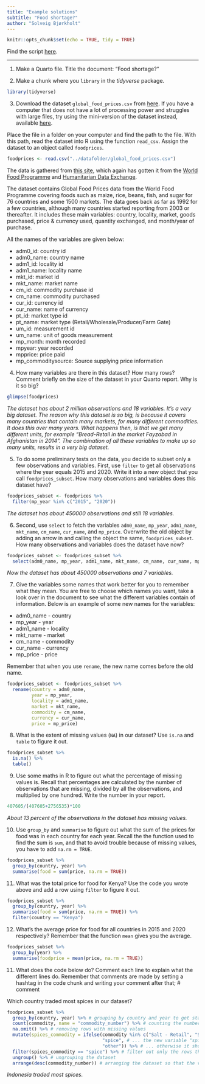 ```yaml
---
title: "Example solutions"
subtitle: "Food shortage?"
author: "Solveig Bjørkholt"
---
```


```r
knitr::opts_chunk$set(echo = TRUE, tidy = TRUE)
```


Find the script [here](https://drive.google.com/file/d/1oUsTpzvRak0SICwXloVfHiRHYN1TSX5C/view?usp=sharing).

---------------------

1. Make a Quarto file. Title the document: "Food shortage?"

2. Make a chunk where you `library` in the *tidyverse* package.

```r
library(tidyverse)
```

3. Download the dataset `global_food_prices.csv` from [here](https://drive.google.com/file/d/1pq5P_0yTApQB1OGiCHzvVlr0-3vxUtpK/view?usp=sharing). If you have a computer that does not have a lot of processing power and struggles with large files, try using the mini-version of the dataset instead, available [here](https://drive.google.com/file/d/1uvsrYZgpvOX-JVCa7vRZzX8Aq35pWTEG/view?usp=sharing). 

Place the file in a folder on your computer and find the path to the file. With this path, read the dataset into R using the function `read_csv`. Assign the dataset to an object called `foodprices`.

```r
foodprices <- read.csv("../datafolder/global_food_prices.csv")
```

The data is gathered from [this site](https://www.kaggle.com/datasets/lasaljaywardena/global-food-prices-dataset), which again has gotten it from the [World Food Programme](https://www.wfp.org/) and [Humanitarian Data Exchange](https://data.humdata.org/).

The dataset contains Global Food Prices data from the World Food Programme covering foods such as maize, rice, beans, fish, and sugar for 76 countries and some 1500 markets. The data goes back as far as 1992 for a few countries, although many countries started reporting from 2003 or thereafter. It includes these main variables: country, locality, market, goods purchased, price & currency used, quantity exchanged, and month/year of purchase.

All the names of the variables are given below:

 - adm0_id: country id
 - adm0_name: country name
 - adm1_id: locality id
 - adm1_name: locality name
 - mkt_id: market id
 - mkt_name: market name
 - cm_id: commodity purchase id
 - cm_name: commodity purchased
 - cur_id: currency id
 - cur_name: name of currency
 - pt_id: market type id
 - pt_name: market type (Retail/Wholesale/Producer/Farm Gate)
 - um_id: measurement id
 - um_name: unit of goods measurement
 - mp_month: month recorded
 - mpyear: year recorded
 - mpprice: price paid
 - mp_commoditysource: Source supplying price information

4. How many variables are there in this dataset? How many rows? Comment briefly on the size of the dataset in your Quarto report. Why is it so big?

```r
glimpse(foodprices)
```

*The dataset has about 2 million observations and 18 variables. It's a very big dataset. The reason why this dataset is so big, is because it covers many countries that contain many markets, for many different commodities. It does this over many years. What happens then, is that we get many different units, for example "Bread-Retail in the market Fayzabad in Afghanistan in 2014". The combination of all these variables to make up so many units, results in a very big dataset.*

5. To do some preliminary tests on the data, you decide to subset only a few observations and variables. First, use `filter` to get all observations where the year equals 2015 and 2020. Write it into a new object that you call `foodprices_subset`. How many observations and variables does this dataset have?

```r
foodprices_subset <- foodprices %>%
  filter(mp_year %in% c("2015", "2020"))
```

*The dataset has about 450000 observations and still 18 variables.*

6. Second, use `select` to fetch the variables `adm0_name`, `mp_year`, `adm1_name`, `mkt_name`, `cm_name`, `cur_name`, and `mp_price`. Overwrite the old object by adding an arrow in and calling the object the same, `foodprices_subset`. How many observations and variables does the dataset have now?

```r
foodprices_subset <- foodprices_subset %>%
  select(adm0_name, mp_year, adm1_name, mkt_name, cm_name, cur_name, mp_price)
```

*Now the dataset has about 450000 observations and 7 variables.*

7. Give the variables some names that work better for you to remember what they mean. You are free to choose which names you want, take a look over in the document to see what the different variables contain of information. Below is an example of some new names for the variables:

 - adm0_name - country
 - mp_year - year
 - adm1_name - locality
 - mkt_name - market
 - cm_name - commodity
 - cur_name - currency
 - mp_price - price
 
Remember that when you use `rename`, the new name comes before the old name.

```r

foodprices_subset <- foodprices_subset %>%
  rename(country = adm0_name,
         year = mp_year,
         locality = adm1_name,
         market = mkt_name,
         commodity = cm_name,
         currency = cur_name,
         price = mp_price)

```

8. What is the extent of missing values (`NA`) in our dataset? Use `is.na` and `table` to figure it out.

```r
foodprices_subset %>%
  is.na() %>%
  table()
```

9. Use some maths in R to figure out what the percentage of missing values is. Recall that percentages are calculated by the number of observations that are missing, divided by all the observations, and multiplied by one hundred. Write the number in your report.

```r
407605/(407605+2756535)*100
```

*About 13 percent of the observations in the dataset has missing values.*

10. Use `group_by` and `summarise` to figure out what the sum of the prices for food was in each country for each year. Recall the the function used to find the sum is `sum`, and that to avoid trouble because of missing values, you have to add `na.rm = TRUE`.

```r
foodprices_subset %>%
  group_by(country, year) %>%
  summarise(food = sum(price, na.rm = TRUE))
```

11. What was the total price for food for Kenya? Use the code you wrote above and add a row using `filter` to figure it out.

```r
foodprices_subset %>%
  group_by(country, year) %>%
  summarise(food = sum(price, na.rm = TRUE)) %>%
  filter(country == "Kenya")
```

12. What's the average price for food for all countries in 2015 and 2020 respectively? Remember that the function `mean` gives you the average. 

```r
foodprices_subset %>%
  group_by(year) %>%
  summarise(foodprice = mean(price, na.rm = TRUE))
```

11. What does the code below do? Comment each line to explain what the different lines do. Remember that comments are made by setting a hashtag in the code chunk and writing your comment after that; # comment

Which country traded most spices in our dataset?

```r
foodprices_subset %>%
  group_by(country, year) %>% # grouping by country and year to get statistics by these variables
  count(commodity, name = "commodity_number") %>% # counting the number of commodities per country and year
  na.omit() %>% # removing rows with missing values
  mutate(spices_commodity = ifelse(commodity %in% c("Salt - Retail", "Sugar - Retail"), # making a new variable called "spices_commodity" and using ifelse to say that if the variable commodity has the values "Salt - Retail" or "Sugar - Retail"...
                                   "spice", # ... the new variable "spices_commodity" should have the value "spices"...
                                   "other")) %>% # ... otherwise it should have the name "other"
  filter(spices_commodity == "spice") %>% # filter out only the rows that have the value "spice" on our new variable
  ungroup() %>% # ungrouping the dataset
  arrange(desc(commodity_number)) # arranging the dataset so that the values with the highest number on commodity_number comes on top, then descending.
```

*Indonesia traded most spices.*


